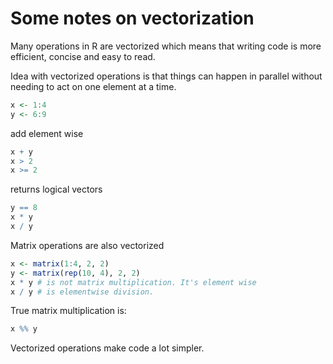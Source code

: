 # Some notes on vectorization

Many operations in R are vectorized which means that writing code is more efficient, concise and easy to read.

Idea with vectorized operations is that things can happen in parallel without needing to act on one element at a time.

```r
x <- 1:4
y <- 6:9 
```

add element wise

```r
x + y
x > 2
x >= 2
```
returns logical vectors

```r
y == 8
x * y
x / y 
```

Matrix operations are also vectorized

```r
x <- matrix(1:4, 2, 2)
y <- matrix(rep(10, 4), 2, 2)
x * y # is not matrix multiplication. It's element wise
x / y # is elementwise division.
```

True matrix multiplication is:

```r
x %% y
```

Vectorized operations make code a lot simpler.




